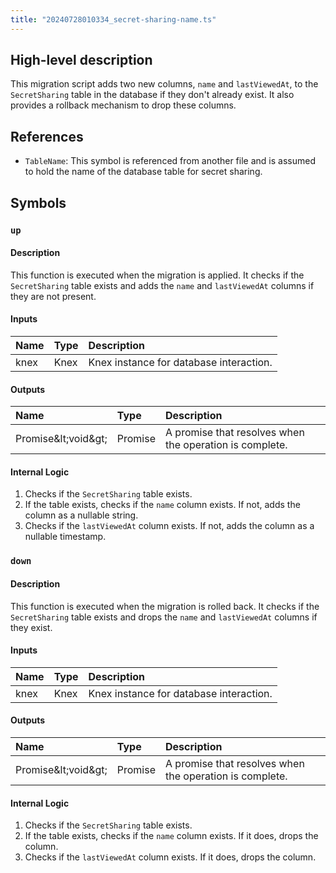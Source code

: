```yaml
---
title: "20240728010334_secret-sharing-name.ts"
---
```


## High-level description
This migration script adds two new columns, `name` and `lastViewedAt`, to the `SecretSharing` table in the database if they don't already exist. It also provides a rollback mechanism to drop these columns.

## References
- `TableName`: This symbol is referenced from another file and is assumed to hold the name of the database table for secret sharing.

## Symbols
### `up`
#### Description
This function is executed when the migration is applied. It checks if the `SecretSharing` table exists and adds the `name` and `lastViewedAt` columns if they are not present.

#### Inputs
| Name | Type | Description |
|:-----|:-----|:------------|
| knex | Knex | Knex instance for database interaction. |

#### Outputs
| Name | Type | Description |
|:-----|:-----|:------------|
| Promise\&lt;void\&gt; | Promise | A promise that resolves when the operation is complete. |

#### Internal Logic
1. Checks if the `SecretSharing` table exists.
2. If the table exists, checks if the `name` column exists. If not, adds the column as a nullable string.
3. Checks if the `lastViewedAt` column exists. If not, adds the column as a nullable timestamp.

### `down`
#### Description
This function is executed when the migration is rolled back. It checks if the `SecretSharing` table exists and drops the `name` and `lastViewedAt` columns if they exist.

#### Inputs
| Name | Type | Description |
|:-----|:-----|:------------|
| knex | Knex | Knex instance for database interaction. |

#### Outputs
| Name | Type | Description |
|:-----|:-----|:------------|
| Promise\&lt;void\&gt; | Promise | A promise that resolves when the operation is complete. |

#### Internal Logic
1. Checks if the `SecretSharing` table exists.
2. If the table exists, checks if the `name` column exists. If it does, drops the column.
3. Checks if the `lastViewedAt` column exists. If it does, drops the column.
